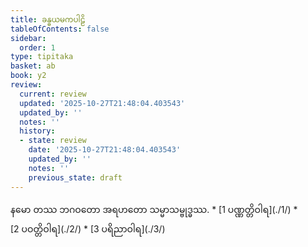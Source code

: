 ```yaml
---
title: ခန္ဓယမကပါဠိ
tableOfContents: false
sidebar:
  order: 1
type: tipitaka
basket: ab
book: y2
review:
  current: review
  updated: '2025-10-27T21:48:04.403543'
  updated_by: ''
  notes: ''
  history:
  - state: review
    date: '2025-10-27T21:48:04.403543'
    updated_by: ''
    notes: ''
    previous_state: draft
---
```


<ReviewStatus review={frontmatter.review} showDetails={true} />

<HypothesisAnnotation frontmatter={frontmatter} />

<Paragraph number="1" type="center" book="y2">
နမော တဿ ဘဂဝတော အရဟတော သမ္မာသမ္ဗုဒ္ဓဿ.

</Paragraph>

<TableOfContents book="y2">
* [1 ပဏ္ဏတ္တိဝါရ](./1/)
* [2 ပဝတ္တိဝါရ](./2/)
* [3 ပရိညာဝါရ](./3/)
</TableOfContents>